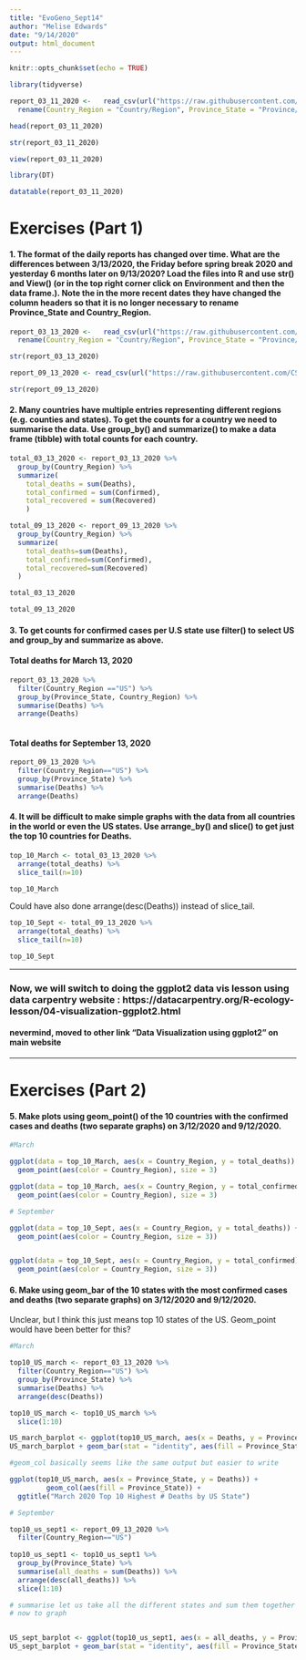 ```yaml
---
title: "EvoGeno_Sept14"
author: "Melise Edwards"
date: "9/14/2020"
output: html_document
---
```


```r
knitr::opts_chunk$set(echo = TRUE)
```

```r
library(tidyverse)
```

```r
report_03_11_2020 <-   read_csv(url("https://raw.githubusercontent.com/CSSEGISandData/COVID-19/master/csse_covid_19_data/csse_covid_19_daily_reports/03-11-2020.csv")) %>%
  rename(Country_Region = "Country/Region", Province_State = "Province/State") 
```

```r
head(report_03_11_2020)
```

```r
str(report_03_11_2020)
```

```r
view(report_03_11_2020)
```

```r
library(DT)
```

```r
datatable(report_03_11_2020)
```



# Exercises (Part 1)


#### 1. The format of the daily reports has changed over time. What are the differences between 3/13/2020, the Friday before spring break 2020 and yesterday 6 months later on 9/13/2020? Load the files into R and use str() and View() (or in the top right corner click on Environment and then the data frame.). Note the in the more recent dates they have changed the column headers so that it is no longer necessary to rename Province_State and Country_Region.

```r
report_03_13_2020 <-   read_csv(url("https://raw.githubusercontent.com/CSSEGISandData/COVID-19/master/csse_covid_19_data/csse_covid_19_daily_reports/03-13-2020.csv")) %>%
  rename(Country_Region = "Country/Region", Province_State = "Province/State") 

str(report_03_13_2020)

```


```r
report_09_13_2020 <- read_csv(url("https://raw.githubusercontent.com/CSSEGISandData/COVID-19/master/csse_covid_19_data/csse_covid_19_daily_reports/09-13-2020.csv"))

str(report_09_13_2020)
```


#### 2. Many countries have multiple entries representing different regions (e.g. counties and states). To get the counts for a country we need to summarise the data. Use group_by() and summarize() to make a data frame (tibble) with total counts for each country.

```r
total_03_13_2020 <- report_03_13_2020 %>%
  group_by(Country_Region) %>%
  summarize(
    total_deaths = sum(Deaths),
    total_confirmed = sum(Confirmed),
    total_recovered = sum(Recovered)
    )

total_09_13_2020 <- report_09_13_2020 %>% 
  group_by(Country_Region) %>% 
  summarize(
    total_deaths=sum(Deaths),
    total_confirmed=sum(Confirmed),
    total_recovered=sum(Recovered)
  )
```

```r
total_03_13_2020

total_09_13_2020
```


#### 3. To get counts for confirmed cases per U.S state use filter() to select US and group_by and summarize as above.


#### Total deaths for March 13, 2020
```r
report_03_13_2020 %>% 
  filter(Country_Region =="US") %>% 
  group_by(Province_State, Country_Region) %>% 
  summarise(Deaths) %>% 
  arrange(Deaths)
  
```


#### Total deaths for September 13, 2020
```r
report_09_13_2020 %>% 
  filter(Country_Region=="US") %>% 
  group_by(Province_State) %>% 
  summarise(Deaths) %>% 
  arrange(Deaths)
```



#### 4. It will be difficult to make simple graphs with the data from all countries in the world or even the US states. Use arrange_by() and slice() to get just the top 10 countries for Deaths.

```r
top_10_March <- total_03_13_2020 %>% 
  arrange(total_deaths) %>% 
  slice_tail(n=10)

top_10_March
```

Could have also done arrange(desc(Deaths)) instead of slice_tail. 


```r
top_10_Sept <- total_09_13_2020 %>% 
  arrange(total_deaths) %>% 
  slice_tail(n=10)

top_10_Sept
```

******

### Now, we will switch to doing the ggplot2 data vis lesson using data carpentry website : https://datacarpentry.org/R-ecology-lesson/04-visualization-ggplot2.html

#### nevermind, moved to other link "Data Visualization using ggplot2" on main website 

******

# Exercises (Part 2)


#### 5. Make plots using geom_point() of the 10 countries with the confirmed cases and deaths (two separate graphs) on 3/12/2020 and 9/12/2020.

```r
#March

ggplot(data = top_10_March, aes(x = Country_Region, y = total_deaths)) + 
  geom_point(aes(color = Country_Region), size = 3)

ggplot(data = top_10_March, aes(x = Country_Region, y = total_confirmed)) + 
  geom_point(aes(color = Country_Region), size = 3)

```


```r
# September 

ggplot(data = top_10_Sept, aes(x = Country_Region, y = total_deaths)) + 
  geom_point(aes(color = Country_Region, size = 3))


ggplot(data = top_10_Sept, aes(x = Country_Region, y = total_confirmed)) + 
  geom_point(aes(color = Country_Region, size = 3))
```


#### 6. Make using geom_bar of the 10 states with the most confirmed cases and deaths (two separate graphs) on 3/12/2020 and 9/12/2020.

Unclear, but I think this just means top 10 states of the US. Geom_point would have been better for this? 

```r
#March

top10_US_march <- report_03_13_2020 %>% 
  filter(Country_Region=="US") %>% 
  group_by(Province_State) %>% 
  summarise(Deaths) %>% 
  arrange(desc(Deaths))

top10_US_march <- top10_US_march %>% 
  slice(1:10)

US_march_barplot <- ggplot(top10_US_march, aes(x = Deaths, y = Province_State))
US_march_barplot + geom_bar(stat = "identity", aes(fill = Province_State))

```

```r
#geom_col basically seems like the same output but easier to write 

ggplot(top10_US_march, aes(x = Province_State, y = Deaths)) + 
         geom_col(aes(fill = Province_State)) + 
  ggtitle("March 2020 Top 10 Highest # Deaths by US State")
```



```r
# September 

top10_us_sept1 <- report_09_13_2020 %>% 
  filter(Country_Region=="US")
 
top10_us_sept1 <- top10_us_sept1 %>% 
  group_by(Province_State) %>% 
  summarise(all_deaths = sum(Deaths)) %>% 
  arrange(desc(all_deaths)) %>% 
  slice(1:10)

# summarise let us take all the different states and sum them together 
# now to graph 


US_sept_barplot <- ggplot(top10_us_sept1, aes(x = all_deaths, y = Province_State))
US_sept_barplot + geom_bar(stat = "identity", aes(fill = Province_State))
```

